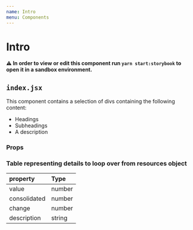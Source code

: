 ```yaml
---
name: Intro
menu: Components
---
```




# Intro

**⚠️ In order to view or edit this component run `yarn start:storybook` to open it in a sandbox environment.**

## `index.jsx`
This component contains a selection of divs containing the following content:
 - Headings
 - Subheadings
 - A description

### Props

<PropsTable of={Intro} />

### Table representing details to loop over from resources object


  | property        | Type           |
  | :---------------| :------------- |
  | value           | number         |
  | consolidated    | number         |
  | change          | number         |
  | description     | string         |